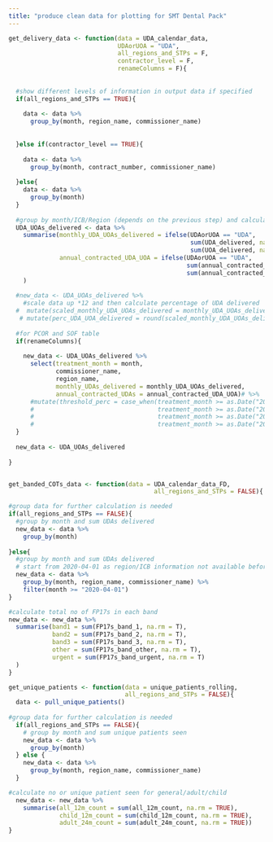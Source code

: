 ```yaml
---
title: "produce clean data for plotting for SMT Dental Pack"
---
```



```r

get_delivery_data <- function(data = UDA_calendar_data,
                              UDAorUOA = "UDA",
                              all_regions_and_STPs = F,
                              contractor_level = F,
                              renameColumns = F){
  
  
  #show different levels of information in output data if specified
  if(all_regions_and_STPs == TRUE){
    
    data <- data %>%
      group_by(month, region_name, commissioner_name)
    
    
  }else if(contractor_level == TRUE){
    
    data <- data %>%
      group_by(month, contract_number, commissioner_name)
    
  }else{
    data <- data %>%
      group_by(month)
  }
  
  #group by month/ICB/Region (depends on the previous step) and calculate total no UDAs delivered and contracted UDA
  UDA_UOAs_delivered <- data %>%
    summarise(monthly_UDA_UOAs_delivered = ifelse(UDAorUOA == "UDA", 
                                                  sum(UDA_delivered, na.rm = T),
                                                  sum(UOA_delivered, na.rm = T)),
              annual_contracted_UDA_UOA = ifelse(UDAorUOA == "UDA",
                                                 sum(annual_contracted_UDA, na.rm = T),
                                                 sum(annual_contracted_UOA, na.rm = T))
    )
  
  #new_data <- UDA_UOAs_delivered %>%
    #scale data up *12 and then calculate percentage of UDA delivered
  #  mutate(scaled_monthly_UDA_UOAs_delivered = monthly_UDA_UOAs_delivered * 12) %>%
   # mutate(perc_UDA_UOA_delivered = round(scaled_monthly_UDA_UOAs_delivered * 100 / annual_contracted_UDA_UOA)) 
  
  #for PCOR and SOF table
  if(renameColumns){
    
    new_data <- UDA_UOAs_delivered %>%
      select(treatment_month = month,
             commissioner_name,
             region_name,
             monthly_UDAs_delivered = monthly_UDA_UOAs_delivered,
             annual_contracted_UDAs = annual_contracted_UDA_UOA)# %>%
      #mutate(threshold_perc = case_when(treatment_month >= as.Date("2021-04-01") & treatment_month < as.Date("2021-10-01") ~ "60",
      #                                  treatment_month >= as.Date("2021-10-01") & treatment_month < as.Date("2022-01-01") ~ "65",
      #                                  treatment_month >= as.Date("2022-01-01") & treatment_month < as.Date("2022-04-01") ~ "85",
      #                                  treatment_month >= as.Date("2022-04-01") & treatment_month < as.Date("2022-07-01") ~ "95"))
  }
  
  new_data <- UDA_UOAs_delivered
  
}



```

```r
get_banded_COTs_data <- function(data = UDA_calendar_data_FD, 
                                        all_regions_and_STPs = FALSE){

#group data for further calculation is needed
if(all_regions_and_STPs == FALSE){
  #group by month and sum UDAs delivered
  new_data <- data %>%
    group_by(month)
  
}else{
  #group by month and sum UDAs delivered
  # start from 2020-04-01 as region/ICB information not available before then
  new_data <- data %>%
    group_by(month, region_name, commissioner_name) %>% 
    filter(month >= "2020-04-01")
}

#calculate total no of FP17s in each band
new_data <- new_data %>%
  summarise(band1 = sum(FP17s_band_1, na.rm = T),
            band2 = sum(FP17s_band_2, na.rm = T),
            band3 = sum(FP17s_band_3, na.rm = T),
            other = sum(FP17s_band_other, na.rm = T),
            urgent = sum(FP17s_band_urgent, na.rm = T)
  )
}
```

```r
get_unique_patients <- function(data = unique_patients_rolling, 
                                all_regions_and_STPs = FALSE){
  data <- pull_unique_patients()
  
#group data for further calculation is needed
  if(all_regions_and_STPs == FALSE){
    # group by month and sum unique patients seen
    new_data <- data %>% 
      group_by(month)
  } else {
    new_data <- data %>% 
      group_by(month, region_name, commissioner_name)
  }

#calculate no or unique patient seen for general/adult/child  
  new_data <- new_data %>% 
    summarise(all_12m_count = sum(all_12m_count, na.rm = TRUE), 
              child_12m_count = sum(child_12m_count, na.rm = TRUE), 
              adult_24m_count = sum(adult_24m_count, na.rm = TRUE))
}
```




